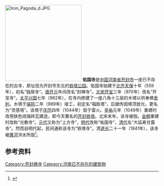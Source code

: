 [[File:Iron_Pagoda_d.JPG|250px]]
'''佑国寺'''是[[中国|中国]][[河南省|河南省]][[开封市|开封市]]一座已不存在的古寺，原址现为开封市东北的[[铁塔公园|铁塔公园]]。佑国寺始建于[[北齐|北齐]][[天保_(北齐)|天保]]十年（559年），初名“独居寺”。[[唐朝|唐]][[开元|开元]]年间改名“封禅寺”。[[北宋|北宋]][[开宝|开宝]]三年（970年）改名“开宝寺”。[[太平兴国|太平兴国]]七年（982年），在寺内修建了一座八角十三层的木塔以供奉佛[[舍利|舍利]]。木塔于[[端拱|端拱]]二年（989年）竣工，初定名“福胜塔”，后据传因塔顶放光，更名为“灵感塔”。该塔于[[慶曆|庆历]]四年（1044年）毁于雷火。[[皇祐|皇祐]]元年（1049年）重建时改用铁色琉璃砖瓦建造，即今天著名的[[开封铁塔|开封铁塔]]。北宋末年，该寺被毁。[[金朝|金朝]]重建时改称“光教寺”。[[元代|元代]]又称为“上方寺”，[[明代|明代]]改称“祐国寺”，[[清代|清代]]名“大延寿甘露寺”。然而自明代起，民间通称该寺为“铁塔寺”。清[[道光|道光]]二十一年（1841年），该寺被[[黄河|黄河]]洪水所毁<ref>{{Cite web |url=http://hk.plm.org.cn/gnews/200763/20076362427.html |title=香港宝莲禅寺：开封佑国寺 |accessdate=2011-08-26 |archive-date=2016-03-04 |archive-url=https://web.archive.org/web/20160304083737/http://hk.plm.org.cn/gnews/200763/20076362427.html |dead-url=no }}</ref>。

==参考资料==
{{reflist}}
{{Henan topics}}
{{佛教小作品}}

[[Category:开封佛寺|Category:开封佛寺]]
[[Category:河南已不存在的建筑物|Category:河南已不存在的建筑物]]